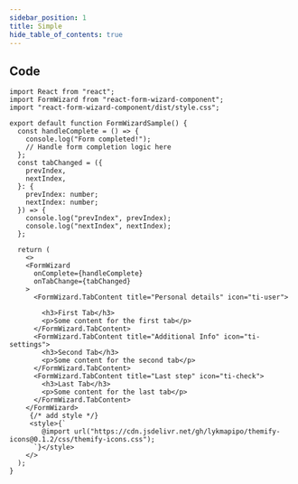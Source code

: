 ```yaml
---
sidebar_position: 1
title: Simple
hide_table_of_contents: true
---
```



<div class="demo">
  <Simple />
</div>

## Code

```tsx
import React from "react";
import FormWizard from "react-form-wizard-component";
import "react-form-wizard-component/dist/style.css";

export default function FormWizardSample() {
  const handleComplete = () => {
    console.log("Form completed!");
    // Handle form completion logic here
  };
  const tabChanged = ({
    prevIndex,
    nextIndex,
  }: {
    prevIndex: number;
    nextIndex: number;
  }) => {
    console.log("prevIndex", prevIndex);
    console.log("nextIndex", nextIndex);
  };

  return (
    <>
    <FormWizard
      onComplete={handleComplete}
      onTabChange={tabChanged}
    >
      <FormWizard.TabContent title="Personal details" icon="ti-user">

        <h3>First Tab</h3>
        <p>Some content for the first tab</p>
      </FormWizard.TabContent>
      <FormWizard.TabContent title="Additional Info" icon="ti-settings">
        <h3>Second Tab</h3>
        <p>Some content for the second tab</p>
      </FormWizard.TabContent>
      <FormWizard.TabContent title="Last step" icon="ti-check">
        <h3>Last Tab</h3>
        <p>Some content for the last tab</p>
      </FormWizard.TabContent>
    </FormWizard>
     {/* add style */}
     <style>{`
        @import url("https://cdn.jsdelivr.net/gh/lykmapipo/themify-icons@0.1.2/css/themify-icons.css");
      `}</style>
    </>
  );
}

```
